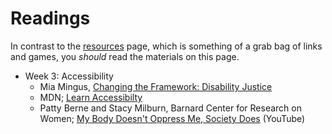 # Readings

In contrast to the [resources](./resources) page, which is something of a grab bag of links and games, you *should* read the materials on this page.

- Week 3: Accessibility
    - Mia Mingus, [Changing the Framework: Disability Justice](https://leavingevidence.wordpress.com/2011/02/12/changing-the-framework-disability-justice/)
    - MDN; [Learn Accessibilty](https://developer.mozilla.org/en-US/docs/Learn/Accessibility)
    - Patty Berne and Stacy Milburn, Barnard Center for Research on Women; [My Body Doesn't Oppress Me, Society Does](https://youtu.be/7r0MiGWQY2g) (YouTube)